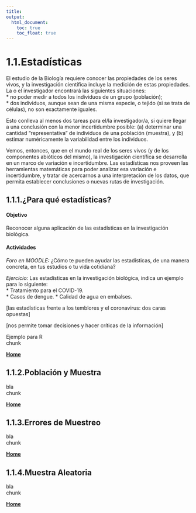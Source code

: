 ```yaml
---
title:
output:
  html_document:
    toc: true
    toc_float: true
---
```


# 1.1.Estadísticas

El estudio de la Biología requiere conocer las propiedades de los seres vivos, y la investigación científica incluye la medición de estas propiedades.  La o el investigador encontrará las siguientes situaciones:  
* no poder medir a todos los individuos de un grupo (población);  
* dos individuos, aunque sean de una misma especie, o tejido (si se trata de células), no son exactamente iguales.  

Esto conlleva al menos dos tareas para el/la investigador/a, si quiere llegar a una conclusión con la menor incertidumbre posible: (a) determinar una cantidad "representativa" de individuos de una población (muestra), y (b) estimar numéricamente la variabilidad entre los individuos.  

Vemos, entonces, que en el mundo real de los seres vivos (y de los componentes abióticos del mismo), la investigación científica se desarrolla en un marco de variación e incertidumbre.  Las estadísticas nos proveen las herramientas matemáticas para poder analizar esa variación e incertidumbre, y tratar de acercarnos a una interpretación de los datos, que permita establecer conclusiones o nuevas rutas de investigación.

## 1.1.1.¿Para qué estadísticas?
#### Objetivo
Reconocer alguna aplicación de las estadísticas en la investigación biológica.

#### Actividades
_Foro en MOODLE:_ ¿Cómo te pueden ayudar las estadísticas, de una manera concreta, en tus estudios o tu vida cotidiana?

_Ejercicio:_ Las estadísticas en la investigación biológica, indica un ejemplo para lo siguiente:  
* Tratamiento para el COVID-19.  
* Casos de dengue.
* Calidad de agua en embalses.




[las estadísticas frente a los temblores y el coronavirus: dos caras opuestas]

[nos permite tomar decisiones y hacer críticas de la información]

Ejemplo para R  
chunk  

[  __Home__](https://dsfernandez.github.io/bioestadisticas/index.html)

## 1.1.2.Población y Muestra

bla  
chunk  

[  __Home__](https://dsfernandez.github.io/bioestadisticas/index.html)

## 1.1.3.Errores de Muestreo

bla  
chunk  

[  __Home__](https://dsfernandez.github.io/bioestadisticas/index.html)

## 1.1.4.Muestra Aleatoria

bla   
chunk  

[  __Home__](https://dsfernandez.github.io/bioestadisticas/index.html)

